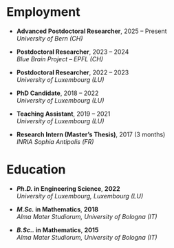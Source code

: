 # Employment

- **Advanced Postdoctoral Researcher**, 2025 – Present  
  *University of Bern (CH)*

- **Postdoctoral Researcher**, 2023 – 2024  
  *Blue Brain Project – EPFL (CH)*

- **Postdoctoral Researcher**, 2022 – 2023  
  *University of Luxembourg (LU)*

- **PhD Candidate**, 2018 – 2022  
  *University of Luxembourg (LU)*

- **Teaching Assistant**, 2019 – 2021  
  *University of Luxembourg (LU)*

- **Research Intern (Master’s Thesis)**, 2017 (3 months)  
  *INRIA Sophia Antipolis (FR)*


# Education


- **_Ph.D._ in Engineering Science**, **2022**  
  *University of Luxembourg, Luxembourg (LU)*

- **_M.Sc._ in Mathematics**, **2018**  
  *Alma Mater Studiorum, University of Bologna (IT)*

- **_B.Sc.._ in Mathematics**, **2015**                                                                
  *Alma Mater Studiorum, University of Bologna (IT)*
